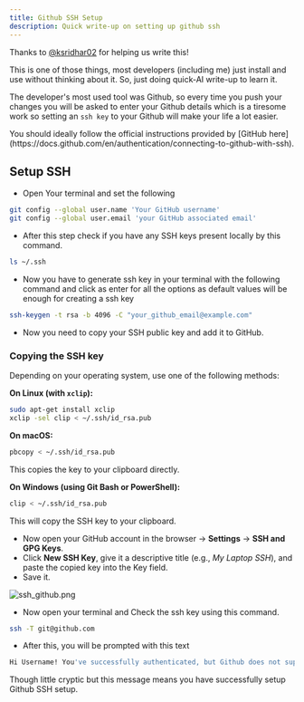 ```yaml
---
title: Github SSH Setup
description: Quick write-up on setting up github ssh
---
```


Thanks to [@ksridhar02](https://x.com/ksridhar02) for helping us write this!

<Callout title="AI-powered write-up, verify yourself!" type="warn">
  This is one of those things, most developers (including me) just install and
  use without thinking about it. So, just doing quick-AI write-up to learn it.
</Callout>

The developer's most used tool was Github, so every time you push your changes you will be asked to enter your Github details which is a tiresome work so setting an `ssh key` to your Github will make your life a lot easier.

<Callout title="Official Instructions">
  You should ideally follow the official instructions provided by [GitHub
  here](https://docs.github.com/en/authentication/connecting-to-github-with-ssh).
</Callout>

## Setup SSH

- Open Your terminal and set the following

```bash
git config --global user.name 'Your GitHub username'
git config --global user.email 'your GitHub associated email'
```

- After this step check if you have any SSH keys present locally by this command.

```bash
ls ~/.ssh
```

- Now you have to generate ssh key in your terminal with the following command and click as enter for all the options as default values will be enough for creating a ssh key

```bash
ssh-keygen -t rsa -b 4096 -C "your_github_email@example.com"
```

- Now you need to copy your SSH public key and add it to GitHub.

### Copying the SSH key

Depending on your operating system, use one of the following methods:

**On Linux (with `xclip`):**

```bash
sudo apt-get install xclip
xclip -sel clip < ~/.ssh/id_rsa.pub
```

**On macOS:**

```bash
pbcopy < ~/.ssh/id_rsa.pub
```

This copies the key to your clipboard directly.

**On Windows (using Git Bash or PowerShell):**

```bash
clip < ~/.ssh/id_rsa.pub
```

This will copy the SSH key to your clipboard.

- Now open your GitHub account in the browser → **Settings** → **SSH and GPG Keys**.
- Click **New SSH Key**, give it a descriptive title (e.g., _My Laptop SSH_), and paste the copied key into the Key field.
- Save it.

![ssh_github.png](public/github_ssh.png)

- Now open your terminal and Check the ssh key using this command.

```bash
ssh -T git@github.com
```

- After this, you will be prompted with this text

```bash
Hi Username! You've successfully authenticated, but Github does not support shell access.
```

Though little cryptic but this message means you have successfully setup Github SSH setup.
